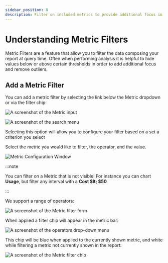 ```yaml
---
sidebar_position: 8
description: Filter on included metrics to provide additional focus in your reports
---
```


# Understanding Metric Filters

Metric Filters are a feature that allow you to filter the data composing your report at query time. Often when performing analysis it is helpful to hide values below or above certain thresholds in order to add additional focus and remove outliers.

## Add a Metric Filter

You can add a metric filter by selecting the link below the Metric dropdown or via the filter chip:

![A screenshot of the Metric input](../../static/img/docs/cmp-metric-input.png)

![A screenshot of the search menu](../../static/img/docs/cmp-search-menu.png)

Selecting this option will allow you to configure your filter based on a set a criterion you select

Select the metric you would like to filter, the operator, and the value.

![Metric Configuration Window](../../static/img/docs/cmp-metric-configuration-window.png)

:::note

You can filter on a Metric that is not visible! For instance you can chart **Usage**, but filter any interval with a **Cost $lt; $50**

:::

We support a range of operators:

![A screenshot of the Metric filter form](../../static/img/docs/cmp-metric-filter-form.png)

When applied a filter chip will appear in the metric bar:

![A screenshot of the operators drop-down menu](../../static/img/docs/cmp-operators-menu.png)

This chip will be blue when applied to the currently shown metric, and white while filtering a metric not currently shown in the report:

![A screenshot of the Metric filter chip](../../static/img/docs/cmp-metric-filter-chip.png)
